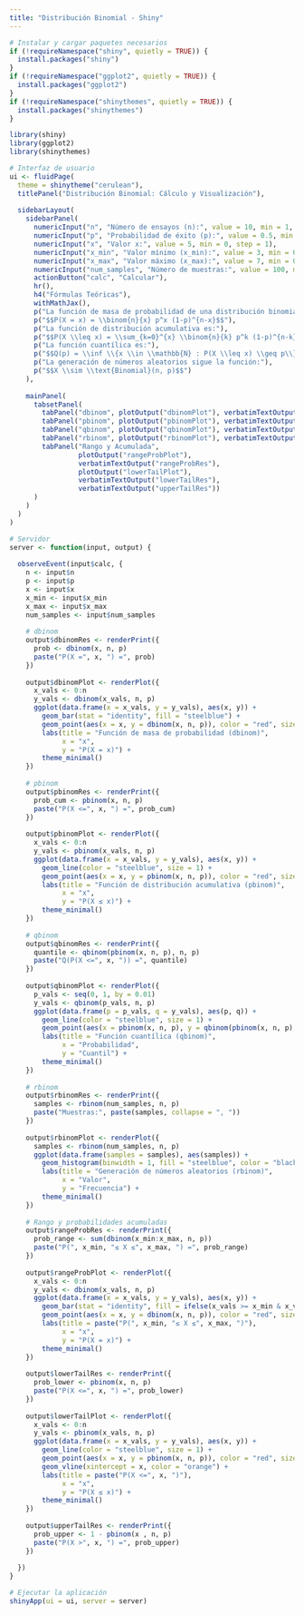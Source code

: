 ```yaml
---
title: "Distribución Binomial - Shiny"
---
```


```r
# Instalar y cargar paquetes necesarios
if (!requireNamespace("shiny", quietly = TRUE)) {
  install.packages("shiny")
}
if (!requireNamespace("ggplot2", quietly = TRUE)) {
  install.packages("ggplot2")
}
if (!requireNamespace("shinythemes", quietly = TRUE)) {
  install.packages("shinythemes")
}

library(shiny)
library(ggplot2)
library(shinythemes)

# Interfaz de usuario
ui <- fluidPage(
  theme = shinytheme("cerulean"),
  titlePanel("Distribución Binomial: Cálculo y Visualización"),
  
  sidebarLayout(
    sidebarPanel(
      numericInput("n", "Número de ensayos (n):", value = 10, min = 1, step = 1),
      numericInput("p", "Probabilidad de éxito (p):", value = 0.5, min = 0, max = 1, step = 0.01),
      numericInput("x", "Valor x:", value = 5, min = 0, step = 1),
      numericInput("x_min", "Valor mínimo (x_min):", value = 3, min = 0, step = 1),
      numericInput("x_max", "Valor máximo (x_max):", value = 7, min = 0, step = 1),
      numericInput("num_samples", "Número de muestras:", value = 100, min = 1, step = 1),
      actionButton("calc", "Calcular"),
      hr(),
      h4("Fórmulas Teóricas"),
      withMathJax(),
      p("La función de masa de probabilidad de una distribución binomial es:"),
      p("$$P(X = x) = \\binom{n}{x} p^x (1-p)^{n-x}$$"),
      p("La función de distribución acumulativa es:"),
      p("$$P(X \\leq x) = \\sum_{k=0}^{x} \\binom{n}{k} p^k (1-p)^{n-k}$$"),
      p("La función cuantílica es:"),
      p("$$Q(p) = \\inf \\{x \\in \\mathbb{N} : P(X \\leq x) \\geq p\\}$$"),
      p("La generación de números aleatorios sigue la función:"),
      p("$$X \\sim \\text{Binomial}(n, p)$$")
    ),
    
    mainPanel(
      tabsetPanel(
        tabPanel("dbinom", plotOutput("dbinomPlot"), verbatimTextOutput("dbinomRes")),
        tabPanel("pbinom", plotOutput("pbinomPlot"), verbatimTextOutput("pbinomRes")),
        tabPanel("qbinom", plotOutput("qbinomPlot"), verbatimTextOutput("qbinomRes")),
        tabPanel("rbinom", plotOutput("rbinomPlot"), verbatimTextOutput("rbinomRes")),
        tabPanel("Rango y Acumulada", 
                 plotOutput("rangeProbPlot"), 
                 verbatimTextOutput("rangeProbRes"),
                 plotOutput("lowerTailPlot"), 
                 verbatimTextOutput("lowerTailRes"),
                 verbatimTextOutput("upperTailRes"))
      )
    )
  )
)

# Servidor
server <- function(input, output) {
  
  observeEvent(input$calc, {
    n <- input$n
    p <- input$p
    x <- input$x
    x_min <- input$x_min
    x_max <- input$x_max
    num_samples <- input$num_samples
    
    # dbinom
    output$dbinomRes <- renderPrint({
      prob <- dbinom(x, n, p)
      paste("P(X =", x, ") =", prob)
    })
    
    output$dbinomPlot <- renderPlot({
      x_vals <- 0:n
      y_vals <- dbinom(x_vals, n, p)
      ggplot(data.frame(x = x_vals, y = y_vals), aes(x, y)) +
        geom_bar(stat = "identity", fill = "steelblue") +
        geom_point(aes(x = x, y = dbinom(x, n, p)), color = "red", size = 3) +
        labs(title = "Función de masa de probabilidad (dbinom)",
             x = "x",
             y = "P(X = x)") +
        theme_minimal()
    })
    
    # pbinom
    output$pbinomRes <- renderPrint({
      prob_cum <- pbinom(x, n, p)
      paste("P(X <=", x, ") =", prob_cum)
    })
    
    output$pbinomPlot <- renderPlot({
      x_vals <- 0:n
      y_vals <- pbinom(x_vals, n, p)
      ggplot(data.frame(x = x_vals, y = y_vals), aes(x, y)) +
        geom_line(color = "steelblue", size = 1) +
        geom_point(aes(x = x, y = pbinom(x, n, p)), color = "red", size = 3) +
        labs(title = "Función de distribución acumulativa (pbinom)",
             x = "x",
             y = "P(X ≤ x)") +
        theme_minimal()
    })
    
    # qbinom
    output$qbinomRes <- renderPrint({
      quantile <- qbinom(pbinom(x, n, p), n, p)
      paste("Q(P(X <=", x, ")) =", quantile)
    })
    
    output$qbinomPlot <- renderPlot({
      p_vals <- seq(0, 1, by = 0.01)
      y_vals <- qbinom(p_vals, n, p)
      ggplot(data.frame(p = p_vals, q = y_vals), aes(p, q)) +
        geom_line(color = "steelblue", size = 1) +
        geom_point(aes(x = pbinom(x, n, p), y = qbinom(pbinom(x, n, p), n, p)), color = "red", size = 3) +
        labs(title = "Función cuantílica (qbinom)",
             x = "Probabilidad",
             y = "Cuantil") +
        theme_minimal()
    })
    
    # rbinom
    output$rbinomRes <- renderPrint({
      samples <- rbinom(num_samples, n, p)
      paste("Muestras:", paste(samples, collapse = ", "))
    })
    
    output$rbinomPlot <- renderPlot({
      samples <- rbinom(num_samples, n, p)
      ggplot(data.frame(samples = samples), aes(samples)) +
        geom_histogram(binwidth = 1, fill = "steelblue", color = "black") +
        labs(title = "Generación de números aleatorios (rbinom)",
             x = "Valor",
             y = "Frecuencia") +
        theme_minimal()
    })
    
    # Rango y probabilidades acumuladas
    output$rangeProbRes <- renderPrint({
      prob_range <- sum(dbinom(x_min:x_max, n, p))
      paste("P(", x_min, "≤ X ≤", x_max, ") =", prob_range)
    })
    
    output$rangeProbPlot <- renderPlot({
      x_vals <- 0:n
      y_vals <- dbinom(x_vals, n, p)
      ggplot(data.frame(x = x_vals, y = y_vals), aes(x, y)) +
        geom_bar(stat = "identity", fill = ifelse(x_vals >= x_min & x_vals <= x_max, "steelblue", "gray"), alpha = 0.7) +
        geom_point(aes(x = x, y = dbinom(x, n, p)), color = "red", size = 3) +
        labs(title = paste("P(", x_min, "≤ X ≤", x_max, ")"),
             x = "x",
             y = "P(X = x)") +
        theme_minimal()
    })
    
    output$lowerTailRes <- renderPrint({
      prob_lower <- pbinom(x, n, p)
      paste("P(X <=", x, ") =", prob_lower)
    })
    
    output$lowerTailPlot <- renderPlot({
      x_vals <- 0:n
      y_vals <- pbinom(x_vals, n, p)
      ggplot(data.frame(x = x_vals, y = y_vals), aes(x, y)) +
        geom_line(color = "steelblue", size = 1) +
        geom_point(aes(x = x, y = pbinom(x, n, p)), color = "red", size = 3) +
        geom_vline(xintercept = x, color = "orange") +
        labs(title = paste("P(X <=", x, ")"),
             x = "x",
             y = "P(X ≤ x)") +
        theme_minimal()
    })
    
    output$upperTailRes <- renderPrint({
      prob_upper <- 1 - pbinom(x , n, p)
      paste("P(X >", x, ") =", prob_upper)
    })
    
  })
}

# Ejecutar la aplicación
shinyApp(ui = ui, server = server)

```

